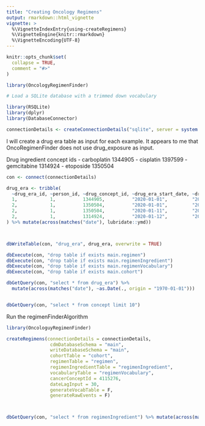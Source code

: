 ---
title: "Creating Oncology Regimens"
output: rmarkdown::html_vignette
vignette: >
  %\VignetteIndexEntry{using-createRegimens}
  %\VignetteEngine{knitr::rmarkdown}
  %\VignetteEncoding{UTF-8}
---

```{r, include = FALSE}
knitr::opts_chunk$set(
  collapse = TRUE,
  comment = "#>"
)
```


```{r setup}
library(OncologyRegimenFinder)

```



```{r}
# Load a SQLite database with a trimmed down vocabulary

library(RSQLite)
library(dplyr)
library(DatabaseConnector)

connectionDetails <- createConnectionDetails("sqlite", server = system.file("sqlite/testdb.sqlite", package = "OncologyRegimenFinder"))

```


I will create a drug era table as input for each example. It appears to me that OncoRegimenFinder does not use drug_exposure as input.


Drug ingredient concept ids
- carboplatin 1344905
- cisplatin 1397599
- gemcitabine 1314924
- etoposide 1350504


```{r}

con <- connect(connectionDetails)
```

```{r}

drug_era <- tribble(
  ~drug_era_id, ~person_id, ~drug_concept_id, ~drug_era_start_date, ~drug_era_end_date,
  1,            1,          1344905,          "2020-01-01",         "2020-02-01",
  2,            1,          1350504,          "2020-01-01",         "2020-02-01",
  2,            1,          1350504,          "2020-01-11",         "2020-01-11",
  2,            1,          1314924,          "2020-01-12",         "2020-01-18"
) %>% mutate(across(matches("date"), lubridate::ymd))



dbWriteTable(con, "drug_era", drug_era, overwrite = TRUE)

dbExecute(con, "drop table if exists main.regimen")
dbExecute(con, "drop table if exists main.regimenIngredient")
dbExecute(con, "drop table if exists main.regimenVocabulary")
dbExecute(con, "drop table if exists main.cohort")

dbGetQuery(con, "select * from drug_era") %>%
  mutate(across(matches("date"), ~as.Date(., origin = "1970-01-01")))


dbGetQuery(con, "select * from concept limit 10")


```






Run the regimenFinderAlgorithm



```{r}



library(OncologuyRegimenFinder)

createRegimens(connectionDetails = connectionDetails,
                cdmDatabaseSchema = "main", 
                writeDatabaseSchema = "main", 
                cohortTable = "cohort", 
                regimenTable = "regimen",
                regimenIngredientTable = "regimenIngredient",
                vocabularyTable = "regimenVocabulary", 
                cancerConceptId = 4115276,
                dateLagInput = 30,
                generateVocabTable = F,
                generateRawEvents = F)



dbGetQuery(con, "select * from regimenIngredient") %>% mutate(across(matches("date"), ~as.Date(., origin = "1970-01-01")))

```
